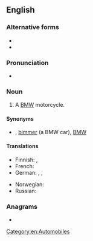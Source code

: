 {{also|Beemer|beamer}}
==English==
{{wikipedia}}

===Alternative forms===
* {{l|en|Beemer}}
* {{l|en|Beamer}}

===Pronunciation===
* {{audio|en|En-au-beemer.ogg|Audio (AU)}}

===Noun===
{{en-noun}}

# {{lb|en|slang}} A [[BMW]] motorcycle.

====Synonyms====
* {{sense|BMW}} {{l|en|beamer}}, [[bimmer]] (a BMW car), [[BMW]]

====Translations====
{{trans-top|slang term for a BMW car or motorcycle}}
* Finnish: {{t+|fi|bemari}}, {{t|fi|bemu}}
* French: {{qualifier|colloquial}} {{t+|fr|BM|f}}
* German: {{qualifier|colloquial}} {{t|de|BüMW}}, {{t+|de|Brenner}}, {{t|de|BähmWähh}}
{{trans-mid}}
* Norwegian: {{t|no|beamer|m}}
* Russian: {{t+|ru|бу́мер|m}}
{{trans-bottom}}

===Anagrams===
* {{anagrams|en|a=beeemr|Embree}}

[[Category:en:Automobiles]]